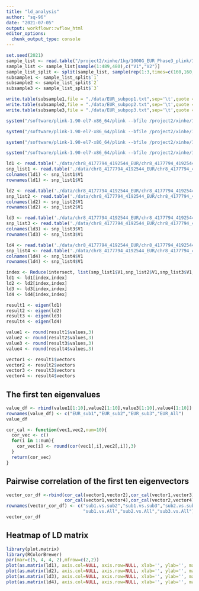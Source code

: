 ```yaml
---
title: "ld_analysis"
author: "sq-96"
date: "2021-07-05"
output: workflowr::wflow_html
editor_options:
  chunk_output_type: console
---
```


```r
set.seed(2021)
sample_list <- read.table("/project2/xinhe/1kg/1000G_EUR_Phase3_plink/1000G.EUR.QC.1.fam",header=FALSE,sep=" ")
sample_list <- sample_list[sample(1:489,480),c("V1","V2")]
sample_list_split <- split(sample_list, sample(rep(1:3,times=c(160,160,160))))
subsample1 <- sample_list_split$`1`
subsample2 <- sample_list_split$`2`
subsample3 <- sample_list_split$`3`

write.table(subsample1,file = "./data/EUR_subpop1.txt",sep='\t',quote = FALSE,col.names = FALSE,row.names = FALSE)
write.table(subsample2,file = "./data/EUR_subpop2.txt",sep='\t',quote = FALSE,col.names = FALSE,row.names = FALSE)
write.table(subsample3,file = "./data/EUR_subpop3.txt",sep='\t',quote = FALSE,col.names = FALSE,row.names = FALSE)
```

```r
system("/software/plink-1.90-el7-x86_64/plink --bfile /project2/xinhe/1kg/1000G_EUR_Phase3_plink/1000G.EUR.QC.8 --keep ./data/EUR_subpop1.txt --chr 8 --from-bp 4177794 --to-bp 4192544 --write-snplist --maf 0.05 --r2 --matrix --out ./data/chr8_4177794_4192544_EUR/chr8_4177794_4192544_EUR_subpop1")

system("/software/plink-1.90-el7-x86_64/plink --bfile /project2/xinhe/1kg/1000G_EUR_Phase3_plink/1000G.EUR.QC.8 --keep ./data/EUR_subpop2.txt --chr 8 --from-bp 4177794 --to-bp 4192544 --write-snplist --maf 0.05 --r2 --matrix --out ./data/chr8_4177794_4192544_EUR/chr8_4177794_4192544_EUR_subpop2")

system("/software/plink-1.90-el7-x86_64/plink --bfile /project2/xinhe/1kg/1000G_EUR_Phase3_plink/1000G.EUR.QC.8 --keep ./data/EUR_subpop3.txt --chr 8 --from-bp 4177794 --to-bp 4192544 --write-snplist --maf 0.05 --r2 --matrix --out ./data/chr8_4177794_4192544_EUR/chr8_4177794_4192544_EUR_subpop3")

system("/software/plink-1.90-el7-x86_64/plink --bfile /project2/xinhe/1kg/1000G_EUR_Phase3_plink/1000G.EUR.QC.8 --chr 8 --from-bp 4177794 --to-bp 4192544 --write-snplist --maf 0.05 --r2 --matrix --out ./data/chr8_4177794_4192544_EUR/chr8_4177794_4192544_EUR")
```

```r
ld1 <- read.table('./data/chr8_4177794_4192544_EUR/chr8_4177794_4192544_EUR_subpop1.ld',header=FALSE)
snp_list1 <- read.table('./data/chr8_4177794_4192544_EUR/chr8_4177794_4192544_EUR_subpop1.snplist',header=FALSE)
colnames(ld1) <- snp_list1$V1
rownames(ld1) <- snp_list1$V1

ld2 <- read.table('./data/chr8_4177794_4192544_EUR/chr8_4177794_4192544_EUR_subpop2.ld',header=FALSE)
snp_list2 <- read.table('./data/chr8_4177794_4192544_EUR/chr8_4177794_4192544_EUR_subpop2.snplist',header=FALSE)
colnames(ld2) <- snp_list2$V1
rownames(ld2) <- snp_list2$V1

ld3 <- read.table('./data/chr8_4177794_4192544_EUR/chr8_4177794_4192544_EUR_subpop3.ld',header=FALSE)
snp_list3 <- read.table('./data/chr8_4177794_4192544_EUR/chr8_4177794_4192544_EUR_subpop3.snplist',header=FALSE)
colnames(ld3) <- snp_list3$V1
rownames(ld3) <- snp_list3$V1

ld4 <- read.table('./data/chr8_4177794_4192544_EUR/chr8_4177794_4192544_EUR.ld',header=FALSE)
snp_list4 <- read.table('./data/chr8_4177794_4192544_EUR/chr8_4177794_4192544_EUR.snplist',header=FALSE)
colnames(ld4) <- snp_list4$V1
rownames(ld4) <- snp_list4$V1
```

```r
index <- Reduce(intersect, list(snp_list1$V1,snp_list2$V1,snp_list3$V1,snp_list4$V1))
ld1 <- ld1[index,index]
ld2 <- ld2[index,index]
ld3 <- ld3[index,index]
ld4 <- ld4[index,index]

result1 <- eigen(ld1)
result2 <- eigen(ld2)
result3 <- eigen(ld3)
result4 <- eigen(ld4)

value1 <- round(result1$values,3)
value2 <- round(result2$values,3)
value3 <- round(result3$values,3)
value4 <- round(result4$values,3)

vector1 <- result1$vectors
vector2 <- result2$vectors
vector3 <- result3$vectors
vector4 <- result4$vectors
```

## The first ten eigenvalues
```r
value_df <- rbind(value1[1:10],value2[1:10],value3[1:10],value4[1:10])
rownames(value_df) <- c("EUR_sub1","EUR_sub2","EUR_sub3","EUR_All")
value_df
```

```r
cor_cal <- function(vec1,vec2,num=10){
  cor_vec <- c()
  for(i in 1:num){
    cor_vec[i] <- round(cor(vec1[,i],vec2[,i]),3)
  }
  return(cor_vec)
}
```

## Pairwise correlation of the first ten eigenvectors
```r
vector_cor_df <-rbind(cor_cal(vector1,vector2),cor_cal(vector1,vector3),cor_cal(vector2,vector3),
                      cor_cal(vector1,vector4),cor_cal(vector2,vector4),cor_cal(vector3,vector4))
rownames(vector_cor_df) <- c("sub1.vs.sub2","sub1.vs.sub3","sub2.vs.sub3",
                             "sub1.vs.All","sub2.vs.All","sub3.vs.All")
vector_cor_df
```

## Heatmap of LD matrix
```r
library(plot.matrix)
library(RColorBrewer)
par(mar=c(5, 4, 4, 2),mfrow=c(2,2))
plot(as.matrix(ld1), axis.col=NULL, axis.row=NULL, xlab='', ylab='', main='EUR_sub1', col=brewer.pal(5,name = "Reds"),spacing.key=c(2,2,1))
plot(as.matrix(ld2), axis.col=NULL, axis.row=NULL, xlab='', ylab='', main='EUR_sub2', col=brewer.pal(5,name = "Reds"),spacing.key=c(2,2,1))
plot(as.matrix(ld3), axis.col=NULL, axis.row=NULL, xlab='', ylab='', main='EUR_sub3', col=brewer.pal(5,name = "Reds"),spacing.key=c(2,2,1))
plot(as.matrix(ld4), axis.col=NULL, axis.row=NULL, xlab='', ylab='', main='EUR_All', col=brewer.pal(5,name = "Reds"),spacing.key=c(2,2,1))
```



